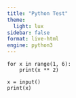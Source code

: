 ```yaml
---
title: "Python Test"
theme:
  light: lux
sidebar: false
format: live-html
engine: python3
---
```


```pyodide
for x in range(1, 6):
    print(x ** 2)
```

```pyodide
x = input()
print(x)
```